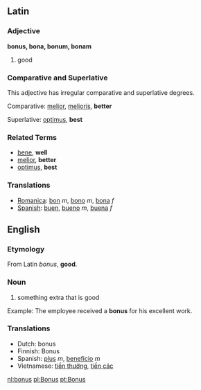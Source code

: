 ==Latin==

===Adjective===

'''bonus, bona, bonum, bonam'''

# good

===Comparative and Superlative===

This adjective has irregular comparative and superlative degrees.

Comparative:  [[melior]], [[melioris]], '''better'''

Superlative:  [[optimus]], '''best'''

===Related Terms===
*[[bene]], '''well'''
*[[melior]], '''better'''
*[[optimus]], '''best'''

===Translations===
*[[Romanica]]: [[bon]] ''m'', [[bono]] ''m'', [[bona]] ''f''
*[[Spanish]]: [[buen]], [[bueno]] ''m'', [[buena]] ''f''

==English==

===Etymology===
From Latin ''bonus'', '''good'''.

===Noun===
#something extra that is good

Example: The employee received a '''bonus''' for his excellent work.

===Translations===
*Dutch: bonus
*Finnish: Bonus
*Spanish: [[plus]] ''m'', [[beneficio]] ''m''
*Vietnamese: [[tiền thưởng]], [[tiền các]]

[[nl:bonus]]
[[pl:Bonus]]
[[pt:Bonus]]